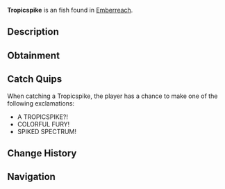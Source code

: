 {{FishInfobox
|image          = Tropicspike.png
|rarity         = Exotic
|sea            = Second Sea
|location       = [[Emberreach]]
|sublocation    = 
|sources        = Fishing Rod
|radar_location = 
|prog_speed     = -80
|xp             = 2150
|weather        = Windy
|time           = 
|season         = Winter
|bait           = Golden Worm
|base_weight    = 5100
|base_value     = 4515
|weight_range   = 2970
|base_chance    = 1
|base_resil     = 12
}}
'''Tropicspike''' is an {{Rarity|Exotic}} fish found in [[Emberreach]].

== Description ==
{{Description|A striking fish, its fins a vivid dance of shifting hues.|Bestiary Entry}}

== Obtainment ==
{{Description|It spikes through the restless frost’s blaze.|Bestiary Hint}}
{{Fish Availability|
Emberreach/Freshwater Pond
|top_rods      = 
Great Rod of Oscar\57733.82\307664.13;
Astralhook Rod\52627.95\310144.57;
Free Spirit Rod\45736.08\310044.1;
Azure Of Lagoon\45352.98\328785.54;
Fang of the Eclipse\44101.81\314376;
Blazebringer Rod\37216.92\272345.67;
Leviathan's Fang Rod\27284.5\210516.61;
Kraken Rod\21969.63\165437.6;
Trident Rod\25742.85\185680.94;
Seraphic Rod\25038.95\179285.35;
Ethereal Prism Rod\24533.67\184076.01;
Challenger's Rod\24456.97\176025.23;
No-Life Rod\22805.92\165198.56;
Rod Of The Forgotten Fang\21883.07\154196.58;
Rod Of The Exalted One\21139.33\156603.42;
Rod Of The Depths\19940.21\140473.9;
Depthseeker Rod\19431.93\147449.83;
Volcanic Rod\18614.8\137503.68;
Avalanche Rod\18468.92\140527.08;
Zeus Rod\18141.86\134010.19;
Steady Rod\17253.17\137555.52
|recommended   = Astralhook Rod
}}

== Catch Quips ==
When catching a Tropicspike, the player has a chance to make one of the following exclamations:
* A TROPICSPIKE?!
* COLORFUL FURY!
* SPIKED SPECTRUM!

== Change History ==
{{Change History|{{subst:Current Version}}}}

== Navigation ==
{{Fish Navbox|Emberreach}}